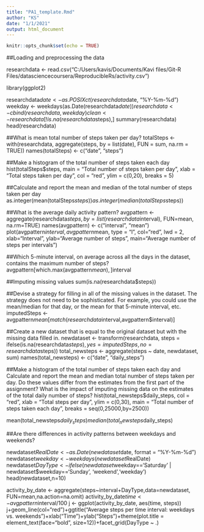 ```yaml
---
title: "PA1_template.Rmd"
author: "KS"
date: "1/1/2021"
output: html_document
---
```


```r
knitr::opts_chunk$set(echo = TRUE)
```

##Loading and preprocessing the data

researchdata <- read.csv("C:/Users/kavis/Documents/Kavi files/Git-R Files/datasciencecoursera/ReproducibleRs/activity.csv")
        
library(ggplot2)

researchdata$date <- as.POSIXct(researchdata$date, "%Y-%m-%d")
weekday <- weekdays(as.Date(researchdata$date))
researchdata <- cbind(researchdata,weekday)
clean <- researchdata[!is.na(researchdata$steps),]
summary(researchdata)
head(researchdata)

##What is mean total number of steps taken per day?
totalSteps <- with(researchdata, aggregate(steps, 
                                           by = list(date), 
                                           FUN = sum,
                                           na.rm = TRUE))
names(totalSteps) <- c("date", "steps")

##Make a histogram of the total number of steps taken each day
hist(totalSteps$steps, main = "Total number of steps taken per day", 
                       xlab = "Total steps taken per day", 
                       col = "red", 
                       ylim = c(0,20), 
                       breaks = 5)
                       
##Calculate and report the mean and median of the total number of steps taken per day
as.integer(mean(totalSteps$steps))
as.integer(median(totalSteps$steps))

##What is the average daily activity pattern?
avgpattern <- aggregate(researchdata$steps, 
                        by=list(researchdata$interval), 
                        FUN=mean, 
                        na.rm=TRUE)
names(avgpattern) <- c("interval", "mean")
plot(avgpattern$interval, avgpattern$mean, 
                          type = "l", 
                          col="red", 
                          lwd = 2, 
                          xlab="Interval", 
                          ylab="Average number of steps", 
                          main="Average number of steps per intervals")
                                  
##Which 5-minute interval, on average across all the days in the dataset, contains the maximum number of steps?
avgpattern[which.max(avgpattern$mean), ]$interval

##Imputing missing values
sum(is.na(researchdata$steps))

##Devise a strategy for filling in all of the missing values in the dataset. The strategy does not need to be sophisticated. For example, you could use the mean/median for that day, or the mean for that 5-minute interval, etc.
imputedSteps <- avgpattern$mean[match(researchdata$interval,avgpattern$interval)]

##Create a new dataset that is equal to the original dataset but with the missing data filled in.
newdataset <- transform(researchdata, 
                        steps = ifelse(is.na(researchdata$steps), 
                        yes = imputedSteps, 
                        no = researchdata$steps))
total_newsteps <- aggregate(steps ~ date, newdataset, sum)
names(total_newsteps) <- c("date", "daily_steps")

##Make a histogram of the total number of steps taken each day and Calculate and report the mean and median total number of steps taken per day. Do these values differ from the estimates from the first part of the assignment? What is the impact of imputing missing data on the estimates of the total daily number of steps?
hist(total_newsteps$daily_steps, col = "red", 
                                 xlab = "Total steps per day", 
                                 ylim = c(0,30), 
                                 main = "Total number of steps taken each day",                                   breaks = seq(0,25000,by=2500))
                                 
mean(total_newsteps$daily_steps)
median(total_newsteps$daily_steps)

##Are there differences in activity patterns between weekdays and weekends?

        
newdataset$RealDate <- as.Date(newdataset$date, format = "%Y-%m-%d")
newdataset$weekday <- weekdays(newdataset$RealDate)
newdataset$DayType <- ifelse(newdataset$weekday=='Saturday' | newdataset$weekday=='Sunday', 'weekend','weekday')
head(newdataset,n=10)

activity_by_date <- aggregate(steps~interval+DayType,data=newdataset,
                              FUN=mean,na.action=na.omit)
activity_by_date$time <- avgpattern$interval/100
j <- ggplot(activity_by_date, aes(time, steps))
j+geom_line(col="red")+ggtitle("Average steps per time interval: weekdays vs. weekends")+xlab("Time")+ylab("Steps")+theme(plot.title = element_text(face="bold", size=12))+facet_grid(DayType ~ .)



